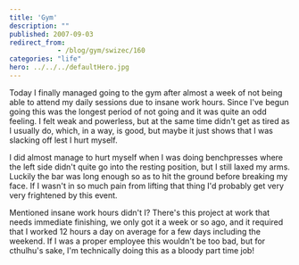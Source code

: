 ```yaml
---
title: 'Gym'
description: ""
published: 2007-09-03
redirect_from: 
            - /blog/gym/swizec/160
categories: "life"
hero: ../../../defaultHero.jpg
---
```

Today I finally managed going to the gym after almost a week of not being able to attend my daily sessions due to insane work hours. Since I've begun going this was the longest period of not going and it was quite an odd feeling. I felt weak and powerless, but at the same time didn't get as tired as I usually do, which, in a way, is good, but maybe it just shows that I was slacking off lest I hurt myself.

I did almost manage to hurt myself when I was doing benchpresses where the left side didn't quite go into the resting position, but I still laxed my arms. Luckily the bar was long enough so as to hit the ground before breaking my face. If I wasn't in so much pain from lifting that thing I'd probably get very very frightened by this event.

Mentioned insane work hours didn't I? There's this project at work that needs immediate finishing, we only got it a week or so ago, and it required that I worked 12 hours a day on average for a few days including the weekend. If I was a proper employee this wouldn't be too bad, but for cthulhu's sake, I'm technically doing this as a bloody part time job!